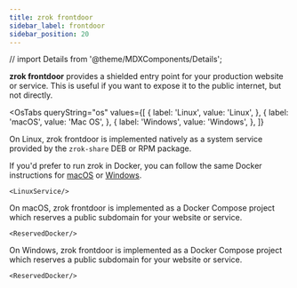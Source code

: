 ```yaml
---
title: zrok frontdoor
sidebar_label: frontdoor
sidebar_position: 20
---
```


// import Details from '@theme/MDXComponents/Details';

**zrok frontdoor** provides a shielded entry point for your production website or service. This is useful if you want to expose it to the public internet, but not directly.

<OsTabs
  queryString="os"
  values={[
    { label: 'Linux', value: 'Linux', },
    { label: 'macOS', value: 'Mac OS', },
    { label: 'Windows', value: 'Windows', },
  ]}
>

  <TabItem value="Linux">

On Linux, zrok frontdoor is implemented natively as a system service provided by the `zrok-share` DEB or RPM package.

If you'd prefer to run zrok in Docker, you can follow the same Docker instructions for [macOS](./?os=Mac+OS) or [Windows](./?os=Windows).

    <LinuxService/>

  </TabItem>

  <TabItem value="Mac OS">

On macOS, zrok frontdoor is implemented as a Docker Compose project which reserves a public subdomain for your website or service.

    <ReservedDocker/>

  </TabItem>

  <TabItem value="Windows">

On Windows, zrok frontdoor is implemented as a Docker Compose project which reserves a public subdomain for your website or service.

    <ReservedDocker/>

  </TabItem>

</OsTabs>